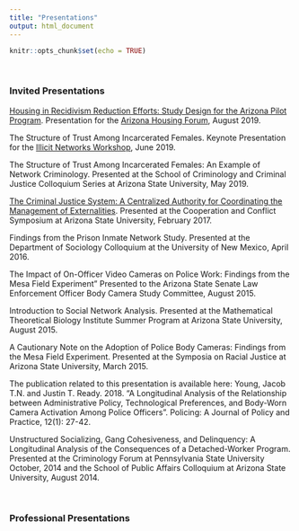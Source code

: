 ```yaml
---
title: "Presentations"
output: html_document
---
```


```r
knitr::opts_chunk$set(echo = TRUE)
```

<br>

### Invited Presentations

[Housing in Recidivism Reduction Efforts: Study Design for the Arizona Pilot Program](https://github.com/jacobtnyoung/jacobtnyoung.github.io/raw/master/_presentations/housing_forum_presentation_young.pdf). Presentation for the [Arizona Housing Forum](https://housing.az.gov/2019-arizona-housing-forum/overview), August 2019.

The Structure of Trust Among Incarcerated Females. Keynote Presentation for the [Illicit Networks Workshop](https://illicitnetworksworkshop.com/), June 2019.

The Structure of Trust Among Incarcerated Females: An Example of Network Criminology. Presented at the School of Criminology and Criminal Justice Colloquium Series at Arizona State University, May 2019.

[The Criminal Justice System: A Centralized Authority for Coordinating the Management of Externalities](https://vimeo.com/205621861). Presented at the Cooperation and Conflict Symposium at Arizona State University, February 2017.

Findings from the Prison Inmate Network Study. Presented at the Department of Sociology Colloquium at the University of New Mexico, April 2016.

The Impact of On-Officer Video Cameras on Police Work: Findings from the Mesa Field Experiment” Presented to the Arizona State Senate Law Enforcement Officer Body Camera Study Committee, August 2015.

Introduction to Social Network Analysis. Presented at the Mathematical Theoretical Biology Institute Summer Program at Arizona State University, August 2015.

A Cautionary Note on the Adoption of Police Body Cameras: Findings from the Mesa Field Experiment. Presented at the Symposia on Racial Justice at Arizona State University, March 2015.

The publication related to this presentation is available here:
Young, Jacob T.N. and Justin T. Ready. 2018. “A Longitudinal Analysis of the Relationship between Administrative Policy, Technological Preferences, and Body-Worn Camera Activation Among Police Officers”. Policing: A Journal of Policy and Practice, 12(1): 27-42.

Unstructured Socializing, Gang Cohesiveness, and Delinquency: A Longitudinal Analysis of the Consequences of a Detached-Worker Program. Presented at the Criminology Forum at Pennsylvania State University October, 2014 and the School of Public Affairs Colloquium at Arizona State University, August 2014.

<br>

### Professional Presentations
